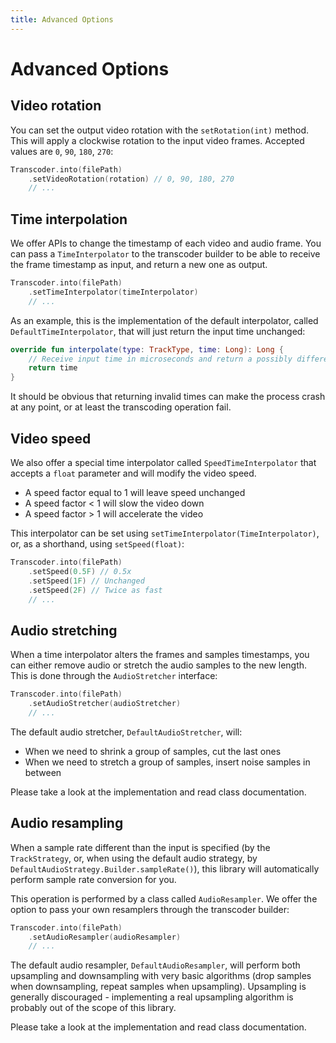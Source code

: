 ```yaml
---
title: Advanced Options
---
```


# Advanced Options

## Video rotation

You can set the output video rotation with the `setRotation(int)` method. This will apply a clockwise
rotation to the input video frames. Accepted values are `0`, `90`, `180`, `270`:

```kotlin
Transcoder.into(filePath)
    .setVideoRotation(rotation) // 0, 90, 180, 270
    // ...
```

## Time interpolation

We offer APIs to change the timestamp of each video and audio frame. You can pass a `TimeInterpolator`
to the transcoder builder to be able to receive the frame timestamp as input, and return a new one
as output.

```kotlin
Transcoder.into(filePath)
    .setTimeInterpolator(timeInterpolator)
    // ...
```

As an example, this is the implementation of the default interpolator, called `DefaultTimeInterpolator`,
that will just return the input time unchanged:

```kotlin
override fun interpolate(type: TrackType, time: Long): Long {
    // Receive input time in microseconds and return a possibly different one.
    return time
}
```

It should be obvious that returning invalid times can make the process crash at any point, or at least
the transcoding operation fail.

## Video speed

We also offer a special time interpolator called `SpeedTimeInterpolator` that accepts a `float` parameter
and will modify the video speed.

- A speed factor equal to 1 will leave speed unchanged
- A speed factor < 1 will slow the video down
- A speed factor > 1 will accelerate the video

This interpolator can be set using `setTimeInterpolator(TimeInterpolator)`, or, as a shorthand,
using `setSpeed(float)`:

```kotlin
Transcoder.into(filePath)
    .setSpeed(0.5F) // 0.5x
    .setSpeed(1F) // Unchanged
    .setSpeed(2F) // Twice as fast
    // ...
```

## Audio stretching

When a time interpolator alters the frames and samples timestamps, you can either remove audio or
stretch the audio samples to the new length. This is done through the `AudioStretcher` interface:

```kotlin
Transcoder.into(filePath)
    .setAudioStretcher(audioStretcher)
    // ...
```

The default audio stretcher, `DefaultAudioStretcher`, will:

- When we need to shrink a group of samples, cut the last ones
- When we need to stretch a group of samples, insert noise samples in between

Please take a look at the implementation and read class documentation.

## Audio resampling

When a sample rate different than the input is specified (by the `TrackStrategy`, or, when using the
default audio strategy, by `DefaultAudioStrategy.Builder.sampleRate()`), this library will automatically
perform sample rate conversion for you.

This operation is performed by a class called `AudioResampler`. We offer the option to pass your
own resamplers through the transcoder builder:

```kotlin
Transcoder.into(filePath)
    .setAudioResampler(audioResampler)
    // ...
```

The default audio resampler, `DefaultAudioResampler`, will perform both upsampling and downsampling
with very basic algorithms (drop samples when downsampling, repeat samples when upsampling).
Upsampling is generally discouraged - implementing a real upsampling algorithm is probably out of
the scope of this library.

Please take a look at the implementation and read class documentation.